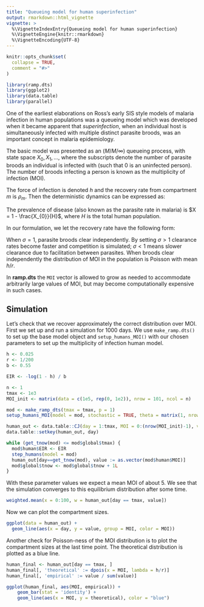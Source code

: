 ```yaml
---
title: "Queueing model for human superinfection"
output: rmarkdown::html_vignette
vignette: >
  %\VignetteIndexEntry{Queueing model for human superinfection}
  %\VignetteEngine{knitr::rmarkdown}
  %\VignetteEncoding{UTF-8}
---
```


```r
knitr::opts_chunk$set(
  collapse = TRUE,
  comment = "#>"
)
```

```r
library(ramp.dts)
library(ggplot2)
library(data.table)
library(parallel)
```

One of the earliest elaborations on Ross's early SIS style models of malaria infection
in human populations was a queueing model which was developed when it became apparent
that _superinfection_, when an individual host is simultaneously infected with multiple
distinct parasite broods, was an important concept in malaria epidemiology.

The basic model was presented as an $(M/M/\infty)$ queueing process, with state space
$X_{0}, X_{1}, \dots$, where the subscripts denote the number of parasite broods
an individual is infected with (such that $0$ is an uninfected person). The number of broods
infecting a person is known as the multiplicity of infection (MOI).

The force of infection is denoted $h$ and the recovery rate from compartment $m$ is $\rho_{m}$.
Then the deterministic dynamics can be expressed as:

\begin{equation}
\dot{X}_{0} = -h X_{0} + \rho_{1} X_{1} \\
\dot{X}_{m} = -(h + \rho_{m})X_{m} + h X_{m-1} + \rho_{m+1} X_{m+1}
\end{equation}

The prevalence of disease (also known as the parasite rate in malaria) is $X = 1 - \frac{X_{0}}{H}$,
where $H$ is the total human population.

In our formulation, we let the recovery rate have the following form:

\begin{equation}
\rho_{m} = r m^{\sigma}
\end{equation}

When $\sigma = 1$, parasite broods clear independently. By setting $\sigma > 1$ clearance
rates become faster and competition is simulated; $\sigma < 1$ means slower clearance
due to facilitation between parasites. When broods clear independently the
distribution of MOI in the population is Poisson with mean $h/r$.

In **ramp.dts** the `MOI` vector is allowed to grow as needed to accommodate arbitrarily
large values of MOI, but may become computationally expensive in such cases.

## Simulation

Let's check that we recover approximately the correct distribution over MOI.
First we set up and run a simulation for 1000 days. We use `make_ramp.dts()`
to set up the base model object and `setup_humans_MOI()` with our chosen parameters
to set up the multiplicity of infection human model.

```R
h <- 0.025
r <- 1/200
b <- 0.55

EIR <- -log(1 - h) / b

n <- 1
tmax <- 1e3
MOI_init <- matrix(data = c(1e5, rep(0, 1e2)), nrow = 101, ncol = n)

mod <- make_ramp_dts(tmax = tmax, p = 1)
setup_humans_MOI(model = mod, stochastic = TRUE, theta = matrix(1, nrow = n, ncol = 1), H = colSums(MOI_init), MOI = MOI_init, r = r, b = b)

human_out <- data.table::CJ(day = 1:tmax, MOI = 0:(nrow(MOI_init)-1), value = NaN)
data.table::setkey(human_out, day)

while (get_tnow(mod) <= mod$global$tmax) {
  mod$human$EIR <- EIR
  step_humans(model = mod)
  human_out[day==get_tnow(mod), value := as.vector(mod$human$MOI)]
  mod$global$tnow <- mod$global$tnow + 1L
}
```

With these parameter values we expect a mean MOI of about 5. We see that the simulation
converges to this equilibrium distribution after some time.

```R
weighted.mean(x = 0:100, w = human_out[day == tmax, value])
```

Now we can plot the compartment sizes.

```R
ggplot(data = human_out) +
  geom_line(aes(x = day, y = value, group = MOI, color = MOI))
```

Another check for Poisson-ness of the MOI distribution is to plot the compartment sizes at the last time point.
The theoretical distribution is plotted as a blue line.

```R
human_final <- human_out[day == tmax, ]
human_final[, 'theoretical' := dpois(x = MOI, lambda = h/r)]
human_final[, 'empirical' := value / sum(value)]

ggplot(human_final, aes(MOI, empirical)) +
    geom_bar(stat = 'identity') +
    geom_line(aes(x = MOI, y = theoretical), color = "blue")
```
